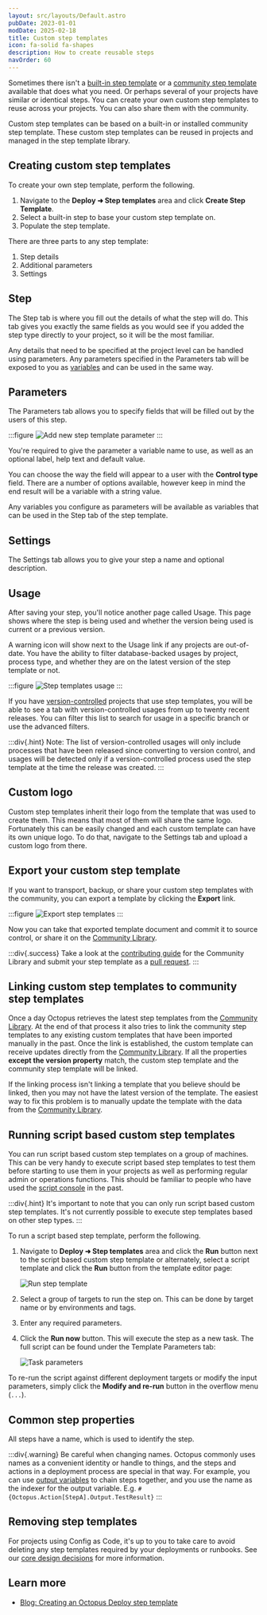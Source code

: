 ```yaml
---
layout: src/layouts/Default.astro
pubDate: 2023-01-01
modDate: 2025-02-18
title: Custom step templates
icon: fa-solid fa-shapes
description: How to create reusable steps
navOrder: 60
---
```


Sometimes there isn't a [built-in step template](/docs/projects/built-in-step-templates/) or a [community step template](/docs/projects/community-step-templates) available that does what you need. Or perhaps several of your projects have similar or identical steps. You can create your own custom step templates to reuse across your projects. You can also share them with the community.

Custom step templates can be based on a built-in or installed community step template. These custom step templates can be reused in projects and managed in the step template library.

## Creating custom step templates

To create your own step template, perform the following.

1. Navigate to the **Deploy ➜ Step templates** area and click **Create Step Template**.
2. Select a built-in step to base your custom step template on.  
3. Populate the step template. 

There are three parts to any step template:

1. Step details
2. Additional parameters
3. Settings

## Step

The Step tab is where you fill out the details of what the step will do. This tab gives you exactly the same fields as you would see if you added the step type directly to your project, so it will be the most familiar.

Any details that need to be specified at the project level can be handled using parameters. Any parameters specified in the Parameters tab will be exposed to you as [variables](/docs/projects/variables) and can be used in the same way.

## Parameters

The Parameters tab allows you to specify fields that will be filled out by the users of this step.

:::figure
![Add new step template parameter](/docs/projects/images/step-templates-new-parameter.png)
:::

You're required to give the parameter a variable name to use, as well as an optional label, help text and default value.

You can choose the way the field will appear to a user with the **Control type** field. There are a number of options available, however keep in mind the end result will be a variable with a string value.

Any variables you configure as parameters will be available as variables that can be used in the Step tab of the step template.

## Settings

The Settings tab allows you to give your step a name and optional description.

## Usage

After saving your step, you'll notice another page called Usage. This page shows where the step is being used and whether the version being used is current or a previous version.

A warning icon will show next to the Usage link if any projects are out-of-date. You have the ability to filter database-backed usages by project, process type, and whether they are on the latest version of the step template or not.

:::figure
![Step templates usage](/docs/projects/images/step-templates-usage.png)
:::

If you have [version-controlled](/docs/projects/version-control) projects that use step templates, you will be able to see a tab with version-controlled usages from up to twenty recent releases. You can filter this list to search for usage in a specific branch or use the advanced filters. 

:::div{.hint}
Note: The list of version-controlled usages will only include processes that have been released since converting to version control, and usages will be detected only if a version-controlled process used the step template at the time the release was created.
:::

## Custom logo

Custom step templates inherit their logo from the template that was used to create them. This means that most of them will share the same logo. Fortunately this can be easily changed and each custom template can have its own unique logo. To do that, navigate to the Settings tab and upload a custom logo from there.

## Export your custom step template

If you want to transport, backup, or share your custom step templates with the community, you can export a template by clicking the **Export** link.

:::figure
![Export step templates](/docs/projects/images/step-templates-export.png)
:::

Now you can take that exported template document and commit it to source control, or share it on the [Community Library](https://oc.to/community-library).

:::div{.success}
Take a look at the [contributing guide](https://github.com/OctopusDeploy/Library/blob/master/.github/CONTRIBUTING.md) for the Community Library and submit your step template as a [pull request](https://github.com/OctopusDeploy/Library/pulls).
:::

## Linking custom step templates to community step templates

Once a day Octopus retrieves the latest step templates from the [Community Library](https://oc.to/community-library). At the end of that process it also tries to link the community step templates to any existing custom templates that have been imported manually in the past. Once the link is established, the custom template can receive updates directly from the [Community Library](https://oc.to/community-library). If all the properties **except the version property** match, the custom step template and the community step template will be linked.

If the linking process isn't linking a template that you believe should be linked, then you may not have the latest version of the template. The easiest way to fix this problem is to manually update the template with the data from the [Community Library](https://oc.to/community-library).

## Running script based custom step templates

You can run script based custom step templates on a group of machines. This can be very handy to execute script based step templates to test them before starting to use them in your projects as well as performing regular admin or operations functions. This should be familiar to people who have used the [script console](/docs/administration/managing-infrastructure/performance/enable-web-request-logging) in the past.

:::div{.hint}
It's important to note that you can only run script based custom step templates. It's not currently possible to execute step templates based on other step types.
:::

To run a script based step template, perform the following.

1. Navigate to **Deploy ➜ Step templates** area and click the **Run** button next to the script based custom step template or alternately, select a script template and click the **Run** button from the template editor page:

   ![Run step template](/docs/projects/images/step-templates-run.png)

2. Select a group of targets to run the step on. This can be done by target name or by environments and tags.
3. Enter any required parameters.
4. Click the **Run now** button. This will execute the step as a new task. The full script can be found under the Template Parameters tab:

   ![Task parameters](/docs/projects/images/step-templates-run-task-parameters.png)

To re-run the script against different deployment targets or modify the input parameters, simply click the **Modify and re-run** button in the overflow menu (`...`).

## Common step properties

All steps have a name, which is used to identify the step.

:::div{.warning}
Be careful when changing names. Octopus commonly uses names as a convenient identity or handle to things, and the steps and actions in a deployment process are special in that way. For example, you can use [output variables](/docs/projects/variables/output-variables) to chain steps together, and you use the name as the indexer for the output variable. E.g. `#{Octopus.Action[StepA].Output.TestResult}`
:::

## Removing step templates

For projects using Config as Code, it's up to you to take care to avoid deleting any step templates required by your deployments or runbooks. See our [core design decisions](/docs/projects/version-control/unsupported-config-as-code-scenarios#core-design-decision) for more information. 

## Learn more

- [Blog: Creating an Octopus Deploy step template](https://octopus.com/blog/creating-an-octopus-deploy-step-template)
